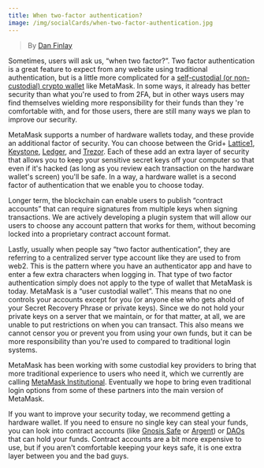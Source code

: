 ```yaml
---
title: When two-factor authentication?
image: /img/socialCards/when-two-factor-authentication.jpg
---
```



<CustomLayout />

> By [Dan Finlay](https://twitter.com/danfinlay?s=20)

Sometimes, users will ask us, “when two factor?”. Two factor authentication is a great feature to expect from any website using traditional authentication, but is a little more complicated for a [self-custodial (or non-custodial) crypto wallet](https://consensys.net/blog/metamask/whats-in-a-self-custody-non-custodial-wallet-anyway/) like MetaMask. In some ways, it already has better security than what you're used to from 2FA, but in other ways users may find themselves wielding more responsibility for their funds than they 're comfortable with, and for those users, there are still many ways we plan to improve our security.

MetaMask supports a number of hardware wallets today, and these provide an additional factor of security. You can choose between the Grid+ [Lattice1](https://gridplus.io/products/grid-lattice1), [Keystone](https://keyst.one/), [Ledger](https://www.ledger.com/), and [Trezor](https://trezor.io/). Each of these add an extra layer of security that allows you to keep your sensitive secret keys off your computer so that even if it's hacked (as long as you review each transaction on the hardware wallet's screen) you'll be safe. In a way, a hardware wallet is a second factor of authentication that we enable you to choose today.

Longer term, the blockchain can enable users to publish “contract accounts” that can require signatures from multiple keys when signing transactions. We are actively developing a plugin system that will allow our users to choose any account pattern that works for them, without becoming locked into a proprietary contract account format.

Lastly, usually when people say “two factor authentication”, they are referring to a centralized server type account like they are used to from web2. This is the pattern where you have an authenticator app and have to enter a few extra characters when logging in. That type of two factor authentication simply does not apply to the type of wallet that MetaMask is today. MetaMask is a “user custodial wallet”. This means that no one controls your accounts except for you (or anyone else who gets ahold of your Secret Recovery Phrase or private keys). Since we do not hold your private keys on a server that we maintain, or for that matter, at all, we are unable to put restrictions on when you can transact. This also means we cannot censor you or prevent you from using your own funds, but it can be more responsibility than you're used to compared to traditional login systems.

MetaMask has been working with some custodial key providers to bring that more traditional experience to users who need it, which we currently are calling [MetaMask Institutional](https://metamask.io/institutions). Eventually we hope to bring even traditional login options from some of these partners into the main version of MetaMask.

If you want to improve your security today, we recommend getting a hardware wallet. If you need to ensure no single key can steal your funds, you can look into contract accounts (like [Gnosis Safe](https://gnosis-safe.io/) or [Argent](https://www.argent.xyz/)) or [DAOs](https://wiki.metagame.wtf/docs/great-houses/house-of-daos) that can hold your funds. Contract accounts are a bit more expensive to use, but if you aren't comfortable keeping your keys safe, it is one extra layer between you and the bad guys.
